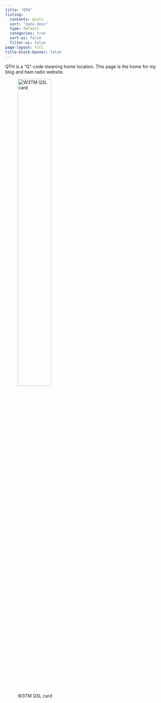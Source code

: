 ```yaml
---
title: "QTH"
listing:
  contents: posts
  sort: "date desc"
  type: default
  categories: true
  sort-ui: false
  filter-ui: false
page-layout: full
title-block-banner: false
---
```


QTH is a "Q"-code meaning home location.
This page is the home for my blog and ham radio website.

![W3TM QSL card](img/w3tm-qsl.png){width="50%"}